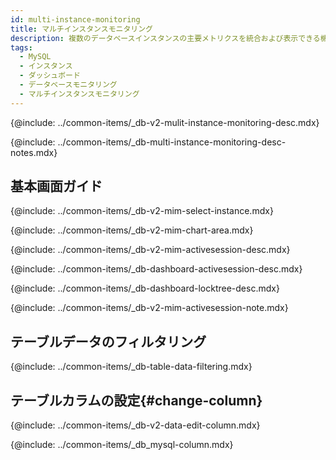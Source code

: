 ```yaml
---
id: multi-instance-monitoring
title: マルチインスタンスモニタリング
description: 複数のデータベースインスタンスの主要メトリクスを統合および表示できる機能を提供します。
tags:
  - MySQL
  - インスタンス
  - ダッシュボード
  - データベースモニタリング
  - マルチインスタンスモニタリング
---
```



<Note product='MySQL' link='../mysql-v1/multi-instance-monitoring' />

<!-- 概要-->

{@include: ../common-items/_db-v2-mulit-instance-monitoring-desc.mdx}

<!-- Notes-->

{@include: ../common-items/_db-multi-instance-monitoring-desc-notes.mdx} 

## 基本画面ガイド

<ProdImg img='db-multi-instance.png' desc='マルチインスタンス' />

<!-- 인스턴스 선택-->

{@include: ../common-items/_db-v2-mim-select-instance.mdx}

<!-- 차트영역-->

{@include: ../common-items/_db-v2-mim-chart-area.mdx} 

<!-- 액티브 세션 영역-->

{@include: ../common-items/_db-v2-mim-activesession-desc.mdx}

{@include: ../common-items/_db-dashboard-activesession-desc.mdx}

{@include: ../common-items/_db-dashboard-locktree-desc.mdx}

{@include: ../common-items/_db-v2-mim-activesession-note.mdx}

## テーブルデータのフィルタリング

{@include: ../common-items/_db-table-data-filtering.mdx}

## テーブルカラムの設定{#change-column}

{@include: ../common-items/_db-v2-data-edit-column.mdx}

<!-- 컬럼 정보 안내-->

{@include: ../common-items/_db_mysql-column.mdx}
